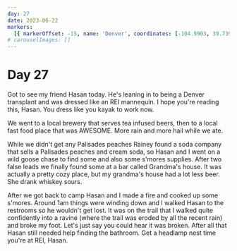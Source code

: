 ```yaml
---
day: 27
date: 2023-06-22
markers:
  [{ markerOffset: -15, name: 'Denver', coordinates: [-104.9903, 39.7392] }]
# carouselImages: []
---
```


# Day 27

Got to see my friend Hasan today. He's leaning in to being a Denver transplant and was dressed like an REI mannequin. I hope you're reading this, Hasan. You dress like you kayak to work now.

We went to a local brewery that serves tea infused beers, then to a local fast food place that was AWESOME. More rain and more hail while we ate.

While we didn't get any Palisades peaches Rainey found a soda company that sells a Palisades peaches and cream soda, so Hasan and I went on a wild goose chase to find some and also some s'mores supplies. After two false leads we finally found some at a bar called Grandma's house. It was actually a pretty cozy place, but my grandma's house had a lot less beer. She drank whiskey sours.

After we got back to camp Hasan and I made a fire and cooked up some s'mores. Around 1am things were winding down and I walked Hasan to the restrooms so he wouldn't get lost. It was on the trail that I walked quite confidently into a ravine (where the trail was eroded by all the recent rain) and broke my foot. Let's just say you could hear it was broken. After all that Hasan still needed help finding the bathroom. Get a headlamp nest time you're at REI, Hasan.
